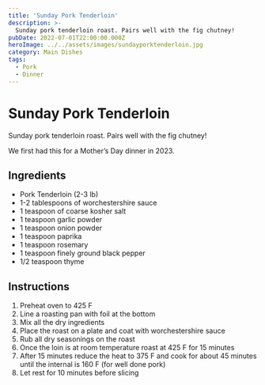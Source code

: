 ```yaml
---
title: 'Sunday Pork Tenderloin'
description: >-
  Sunday pork tenderloin roast. Pairs well with the fig chutney!  
pubDate: 2022-07-01T22:00:00.000Z   
heroImage: ../../assets/images/sundayporktenderloin.jpg
category: Main Dishes
tags:
  - Pork
  - Dinner
---
```



# Sunday Pork Tenderloin

Sunday pork tenderloin roast. Pairs well with the fig chutney! 

We first had this for a Mother’s Day dinner in 2023.

## Ingredients

- Pork Tenderloin (2-3 lb)
- 1-2 tablespoons of worchestershire sauce
- 1 teaspoon of coarse kosher salt
- 1 teaspoon garlic powder
- 1 teaspoon onion powder
- 1 teaspoon paprika
- 1 teaspoon rosemary
- 1 teaspoon finely ground black pepper
- 1/2 teaspoon thyme


## Instructions

1. Preheat oven to 425 F
2. Line a roasting pan with foil at the bottom
3. Mix all the dry ingredients
4. Place the roast on a plate and coat with worchestershire sauce
5. Rub all dry seasonings on the roast
6. Once the loin is at room temperature roast at 425 F for 15 minutes
7. After 15 minutes reduce the heat to 375 F and cook for about 45 minutes until the internal is 160 F (for well done pork)
8. Let rest for 10 minutes before slicing
